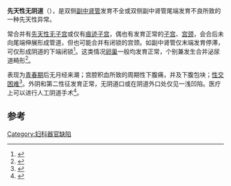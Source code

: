 {{medical}}
'''先天性无阴道'''（{{lang-en|Congenital Absence of Vagina}}），是双侧[[副中肾管|副中肾管]]发育不全或双侧副中肾管尾端发育不良所致的一种先天性异常。

常合并有[[先天性无子宫|先天性无子宫]]或仅有[[痕迹子宫|痕迹子宫]]，偶也有发育正常的[[子宫|子宫]]、[[宫颈|宫颈]]，会合后未向尾端伸展形成管道，但也可能合并有闭锁的宫颈。如副中肾管仅末端发育停滞，可仅形成阴道的下端闭锁<ref>{{cite journal|author=曾秀华, 廖莳, 许学岚|title=先天性无阴道腹膜阴道成形术的临床研究|journal=中国优生与遗传杂志|year=2007|volume=15|issue=3|pages=82-83|url=http://www.cqvip.com/qk/98444x/200703/24001558.html|accessdate=2014-08-24|archive-date=2014-08-26|archive-url=https://web.archive.org/web/20140826120919/http://www.cqvip.com/qk/98444x/200703/24001558.html|dead-url=no}}</ref>。这类情况[[卵巢|卵巢]]一般均发育正常，个别兼发生合并泌尿道畸形<ref>{{cite journal|author=王明乾, 林蓓|title=先天性无阴道的治疗现状|journal=中国实用妇科与产科杂志|year=2004|volume=20|issue=9|pages=569-570|url=http://www.cqvip.com/qk/90644a/200409/10674727.html|accessdate=2014-08-24|archive-date=2014-08-26|archive-url=https://web.archive.org/web/20140826114941/http://www.cqvip.com/qk/90644a/200409/10674727.html|dead-url=no}}</ref>。

表现为[[青春期|青春期]]后无月经来潮；宫腔积血所致的周期性下腹痛，并及下腹包块；[[性交困难|性交困难]]<ref>{{cite journal|author=刘新民|title=先天性无阴道的诊治|journal=中国实用妇科与产科杂志|year=2009|volume=12|pages=895-898|url=http://www.cqvip.com/qk/90644a/200912/32379643.html|accessdate=2014-08-24|archive-date=2015-09-23|archive-url=https://web.archive.org/web/20150923231607/http://www.cqvip.com/qk/90644a/200912/32379643.html|dead-url=no}}</ref>。外阴和第二性征发育正常，无阴道口或在阴道外口处仅见一浅凹陷。医疗上可以进行人工阴道手术<ref>{{cite journal|author=冯凤芝, 朱兰, 郎景和|title=78 例先天性无阴道的临床分析|journal=实用妇产科杂志|year=2005|volume=21|issue=4|pages=238-240|url=http://www.cqvip.com/qk/95511x/2005004/15469671.html|accessdate=2014-08-24|archive-date=2018-10-05|archive-url=https://web.archive.org/web/20181005062326/http://www.cqvip.com/qk/95511x/2005004/15469671.html|dead-url=no}}</ref>。

==参考==
{{reflist}}
{{医学小作品}}
{{女性生殖器官先天异常}}
[[Category:妇科器官缺陷|Category:妇科器官缺陷]]
